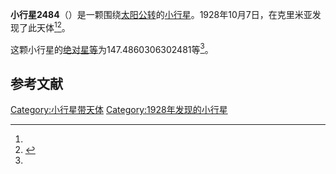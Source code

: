 {{Infobox planet
| bgcolour = #FFFFC0
| name = 2484 Parenago
| symbol = 
| image = 
| caption = 
| discovery = yes
| discovery_ref = 
| discoverer = {{link-en|格里·尼明|Grigory Neujmin}}
| discovery_site = [[克里米亚|克里米亚]] 
| discovered = 1928年10月7日
| designations = yes
| mp_name = 
| named_after = 
| alt_names = 1928 TK/ 1935 QB1 / 1964 XC / 1971 SJ1 / 1975 XL5 / 1992 LJ1
| mp_category = [[主带小行星|主带小行星]]
| orbit_ref = <ref name="a">[http://ssd.jpl.nasa.gov/sbdb.cgi?sstr=2484 2484 Parenago] {{Wayback|url=http://ssd.jpl.nasa.gov/sbdb.cgi?sstr=2484 |date=20200820012311 }}，小行星數據庫瀏覽器（JPL Small-Body Database Browser）－[[美国国家航空航天局|美国国家航空航天局]]喷气推进实验室</ref>
| epoch = 2456400.5 (2013年4月18日更新)
| aphelion = {{convert|2.938658963162879|AU|km|3|abbr=on|lk=out}}
| perihelion = {{convert|1.746419752177762|AU|km|3|abbr=on}}
| semimajor = {{convert|2.34253935767032|AU|km|3|abbr=on}}
| eccentricity = 0.254475812
| period = 1309.570162 [[日|日]]<br />3.59[[儒略年|儒略年]]
| avg_speed = 
| inclination = 1.194614843907406
| asc_node = 204.7028086050416
| mean_anomaly = 
| arg_peri = 147.4860306302481
| satellites = 
| physical_characteristics = yes
| dimensions = 
| mass = 
| density = 
| surface_grav = 
| escape_velocity = 
| sidereal_day = 
| axial_tilt = 
| pole_ecliptic_lat = 
| pole_ecliptic_lon = 
| albedo = 
| temperatures= 
| temp_name1 = 
| mean_temp_1 = 
| max_temp_1 = 
| temp_name2 = 
| max_temp_2 = 
| spectral_type = 
| abs_magnitude = 147.4860306302481
}}

'''小行星2484'''（{{lang-en|2484 Parenago}}）是一颗围绕[[太阳|太阳]][[公转|公转]]的[[小行星|小行星]]。1928年10月7日，{{link-en|格里·尼明|Grigory Neujmin}}在克里米亚发现了此天体<ref name="a" /><ref>{{cite news|title=小行星列表|url=http://cfa-www.harvard.edu/iau/lists/NumberedMPs.txt|accessdate=2013-07-08|newspaper=哈佛大学|archive-date=2008-05-17|archive-url=https://web.archive.org/web/20080517010638/http://cfa-www.harvard.edu/iau/lists/NumberedMPs.txt|dead-url=no}}</ref>。

这颗小行星的[[绝对星等|绝对星等]]为147.4860306302481等<ref name="a" />。

==参考文献==
{{reflist}}
{{Minor Planet Number|[[小行星2483|小行星2483]]|[[小行星2485|小行星2485]]}}

{{小天体}}

[[Category:小行星带天体|Category:小行星带天体]]
[[Category:1928年发现的小行星|Category:1928年发现的小行星]]

{{asteroid-stub}}